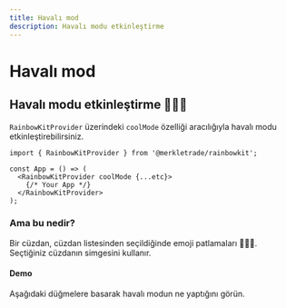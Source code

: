 ```yaml
---
title: Havalı mod
description: Havalı modu etkinleştirme
---
```


# Havalı mod

## Havalı modu etkinleştirme 🌈🌈🌈

`RainbowKitProvider` üzerindeki `coolMode` özelliği aracılığıyla havalı modu etkinleştirebilirsiniz.

```tsx
import { RainbowKitProvider } from '@merkletrade/rainbowkit';

const App = () => (
  <RainbowKitProvider coolMode {...etc}>
    {/* Your App */}
  </RainbowKitProvider>
);
```

### Ama bu nedir?

Bir cüzdan, cüzdan listesinden seçildiğinde emoji patlamaları 🌈🌈🌈. Seçtiğiniz cüzdanın simgesini kullanır.

#### Demo

Aşağıdaki düğmelere basarak havalı modun ne yaptığını görün.

<CoolMode />
